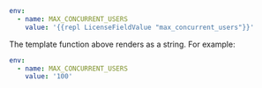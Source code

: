 ```yaml
env:
  - name: MAX_CONCURRENT_USERS
    value: '{{repl LicenseFieldValue "max_concurrent_users"}}'
```
The template function above renders as a string. For example:

```yaml
env:
  - name: MAX_CONCURRENT_USERS
    value: '100'
```
